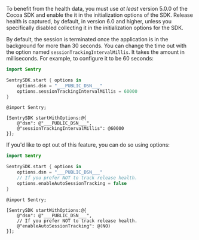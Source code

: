 To benefit from the health data, you must use _at least_ version 5.0.0 of the Cocoa SDK and enable the it in the initialization options of the SDK. Release health is captured, by default, in version 6.0 and higher, unless you specifically disabled collecting it in the initialization options for the SDK.

By default, the session is terminated once the application is in the background for more than 30 seconds. You can change the time out with the option named `sessionTrackingIntervalMillis`. It takes the amount in milliseconds. For example, to configure it to be 60 seconds:

<SignInNote />

```swift {tabTitle:Swift}
import Sentry

SentrySDK.start { options in
    options.dsn = "___PUBLIC_DSN___"
    options.sessionTrackingIntervalMillis = 60000
}
```

```objc {tabTitle:Objective-C}
@import Sentry;

[SentrySDK startWithOptions:@{
    @"dsn": @"___PUBLIC_DSN___",
    @"sessionTrackingIntervalMillis": @60000
}];
```

If you'd like to opt out of this feature, you can do so using options:

<SignInNote />

```swift {tabTitle:Swift}
import Sentry

SentrySDK.start { options in
    options.dsn = "___PUBLIC_DSN___"
    // If you prefer NOT to track release health.
    options.enableAutoSessionTracking = false
}
```

```objc {tabTitle:Objective-C}
@import Sentry;

[SentrySDK startWithOptions:@{
    @"dsn": @"___PUBLIC_DSN___",
    // If you prefer NOT to track release health.
    @"enableAutoSessionTracking": @(NO)
}];
```
